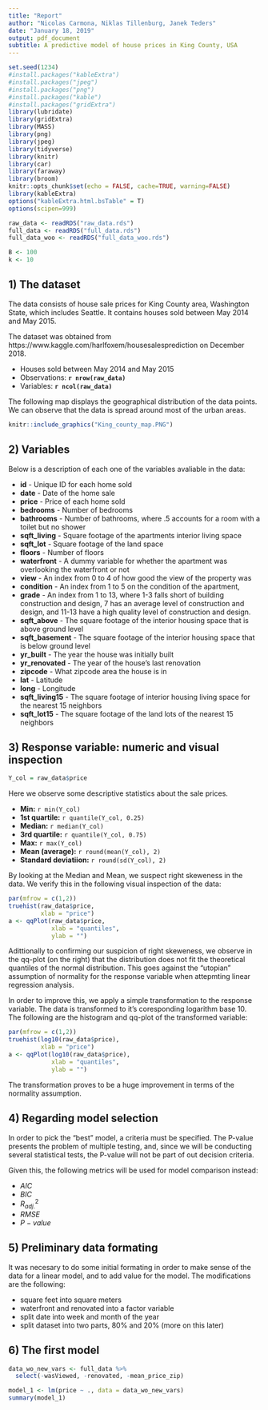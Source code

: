 ```yaml
---
title: "Report"
author: "Nicolas Carmona, Niklas Tillenburg, Janek Teders"
date: "January 18, 2019"
output: pdf_document
subtitle: A predictive model of house prices in King County, USA
---
```


```r
set.seed(1234)
#install.packages("kableExtra")
#install.packages("jpeg")
#install.packages("png")
#install.packages("kable")
#install.packages("gridExtra")
library(lubridate)
library(gridExtra)
library(MASS)
library(png)
library(jpeg)
library(tidyverse)
library(knitr)
library(car)
library(faraway)
library(broom)
knitr::opts_chunk$set(echo = FALSE, cache=TRUE, warning=FALSE)
library(kableExtra)
options("kableExtra.html.bsTable" = T)
options(scipen=999)

raw_data <- readRDS("raw_data.rds")
full_data <- readRDS("full_data.rds")
full_data_woo <- readRDS("full_data_woo.rds")

B <- 100
k <- 10
```


## 1) The dataset

The data consists of house sale prices for King County area, Washington State, which includes Seattle. It contains houses sold between May 2014 and May 2015.

The dataset was obtained from https://www.kaggle.com/harlfoxem/housesalesprediction on December 2018.

- Houses sold between May 2014 and May 2015
- Observations: **`r nrow(raw_data)`**
- Variables: **`r ncol(raw_data)`**

The following map displays the geographical distribution of the data points. We can observe that the data is spread around most of the urban areas.

```r
knitr::include_graphics("King_county_map.PNG")
```

## 2) Variables

Below is a description of each one of the variables avaliable in the data:

* **id** - Unique ID for each home sold
* **date** - Date of the home sale 
* **price** - Price of each home sold 
* **bedrooms** - Number of bedrooms 
* **bathrooms** - Number of bathrooms, where .5 accounts for a room with a toilet but no shower 
* **sqft_living** - Square footage of the apartments interior living space 
* **sqft_lot** - Square footage of the land space 
* **floors** - Number of floors 
* **waterfront** - A dummy variable for whether the apartment was overlooking the waterfront or not 
* **view** - An index from 0 to 4 of how good the view of the property was 
* **condition** - An index from 1 to 5 on the condition of the apartment, 
* **grade** - An index from 1 to 13, where 1-3 falls short of building construction and design, 7 has an average level of construction and design, and 11-13 have a high quality level of construction and design. 
* **sqft_above** - The square footage of the interior housing space that is above ground level 
* **sqft_basement** - The square footage of the interior housing space that is below ground level 
* **yr_built** - The year the house was initially built 
* **yr_renovated** - The year of the house’s last renovation 
* **zipcode** - What zipcode area the house is in 
* **lat** - Latitude 
* **long** - Longitude 
* **sqft_living15** - The square footage of interior housing living space for the nearest 15 neighbors 
* **sqft_lot15** - The square footage of the land lots of the nearest 15 neighbors 


## 3) Response variable: numeric and visual inspection

```r
Y_col = raw_data$price
```

Here we observe some descriptive statistics about the sale prices.

* **Min:** `r min(Y_col)`
* **1st quartile:** `r quantile(Y_col, 0.25)`
* **Median:** `r median(Y_col)`
* **3rd quartile:** `r quantile(Y_col, 0.75)`
* **Max:** `r max(Y_col)`
* **Mean (average):** `r round(mean(Y_col), 2)`
* **Standard deviatiion:** `r round(sd(Y_col), 2)`

By looking at the Median and Mean, we suspect right skeweness in the data. We verify this in the following visual inspection of the data:

```r
par(mfrow = c(1,2))
truehist(raw_data$price,
         xlab = "price")
a <- qqPlot(raw_data$price,
            xlab = "quantiles",
            ylab = "")
```

Adittionally to confirming our suspicion of right skeweness, we observe in the qq-plot (on the right) that the distribution does not fit the theoretical quantiles of the normal distribution. This goes against the "utopian" assumption of normality for the response variable when attepmting linear regression analysis. 

In order to improve this, we apply a simple transformation to the response variable. The data is transformed to it's coresponding logarithm base 10. The following are the histogram and qq-plot of the transformed variable:

```r
par(mfrow = c(1,2))
truehist(log10(raw_data$price),
         xlab = "price")
a <- qqPlot(log10(raw_data$price),
            xlab = "quantiles",
            ylab = "")
```


The transformation proves to be a huge improvement in terms of the normality assumption.

## 4) Regarding model selection

In order to pick the "best" model, a criteria must be specified. The P-value presents the problem of multiple testing, and, since we will be conducting several statistical tests, the P-value will not be part of out decision criteria.

Given this, the following metrics will be used for model comparison instead:
 
* $AIC$
* $BIC$
* $R^2_{adj.}$
* $RMSE$
* $P-value$


## 5) Preliminary data formating

It was necesary to do some initial formating in order to make sense of the data for a linear model, and to add value for the model. The modifications are the following:

  - square feet into square meters
  - waterfront and renovated into a factor variable
  - split date into week and month of the year
  - split dataset into two parts, 80% and 20% (more on this later)
  
## 6) The first model

```r
data_wo_new_vars <- full_data %>%
  select(-wasViewed, -renovated, -mean_price_zip)

model_1 <- lm(price ~ ., data = data_wo_new_vars)
summary(model_1)
```





